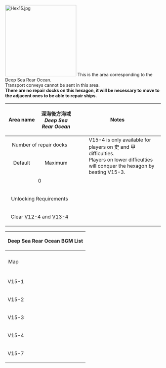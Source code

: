 [[File:Hex15.jpg|thumb|230x230px]]
This is the area corresponding to the Deep Sea Rear Ocean.<br>
Transport conveys cannot be sent in this area.<br>
'''There are no repair docks on this hexagon, it will be necessary to move to the adjacent ones to be able to repair ships.<br>'''

{| class="wikitable" style="width:99%;margin:5px;"
!style="width:125px;"|Area name
|style="text-align:center; width:125px;" |深海後方海域<br>''Deep Sea Rear Ocean''
! colspan="2" style="text-align:center;width:400px;" |Notes
|-
! colspan="2" style="text-align:center; " |Number of repair docks
| colspan="2" rowspan="7" style="vertical-align:text-top; margin:0px;"|
:V15-4 is only available for players on 史 and 甲 difficulties. 
:Players on lower difficulties will conquer the hexagon by beating V15-3.
|-
! style="text-align:center;" |Default
! style="text-align:center;" |Maximum
|-
| colspan="2" style="text-align:center; " |0
|-
! colspan="2" style="text-align:center;" |Unlocking Requirements<br>
|-
| colspan="2" style="text-align:center; " |Clear [[Kancolle Kai:Sandbox/Area 12#/V12-4|V12-4]] and [[Kancolle Kai:Sandbox/Area 13#/V13-4|V13-4]]
|}
{| class="mw-collapsible mw-collapsed wikitable" style="text-align:center;width:100%"
!colspan="6"|<h4 style="margin:0;text-align:center">Deep Sea Rear Ocean BGM List</h4>
|-
!style="padding: 10px"|Map
!Overworld
!Normal Node (Day Battle)
!Normal Node (Night Battle)
!Boss Node (Day Battle)
!Boss Node (Night Battle)
|-
!V15-1
|艦隊の再集結<br>''Regathering of the Fleet''
|深海への誘い<br>''Invitation to the Abyss''
|我、夜戦に突入す！<br>''Rush into the Night Battle!''
|colspan=2|アイアンボトムサウンド<br>''Ironbottom Sound''
|-
!V15-2
|rowspan=2|深海への誘い<br>''Invitation to the Abyss''
|rowspan=2|水雷戦隊の反撃<br>''The Torpedo Squadron's Counterattack''
|rowspan=2|水雷戦隊の反撃<br>''The Torpedo Squadron's Counterattack (debuff)''
|colspan=2|艦隊決戦<br>''Fleet decisive battle''
|-
!V15-3
|colspan=2|モドレナイノ<br>''No Going Back''
|-
!V15-4
|深海水上打撃部隊<br>''Abyssal Surface Task Force''
|colspan=2|アイアンボトムサウンド<br>''Ironbottom Sound''
|colspan=2|激突！夜間砲撃戦！<br>''Clash! Exchanging Fire at Night!''
|-
!V15-7
|艦隊集結<br>''Fleet Gathering''
|待ち伏せの夜戦<br>''Night Battle Ambush''
|待ち伏せの夜戦<br>''Night Battle Ambush (debuff)''
|colspan=2|シズメシズメ<br>''Sink Sink''
|}
{{Map/Tabs|prefix=Sandbox}}


{{VitaAreaPortal}}